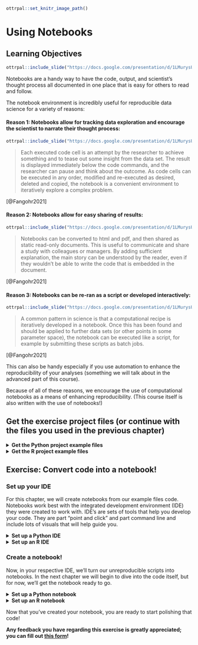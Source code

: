 
```r
ottrpal::set_knitr_image_path()
```

# Using Notebooks

## Learning Objectives

```r
ottrpal::include_slide("https://docs.google.com/presentation/d/1LMurysUhCjZb7DVF6KS9QmJ5NBjwWVjRn40MS9f2noE/edit#slide=id.gf8f405fdab_0_4")
```

Notebooks are a handy way to have the code, output, and scientist's thought process all documented in one place that is easy for others to read and follow.

The notebook environment is incredibly useful for reproducible data science for a variety of reasons:

#### Reason 1: Notebooks allow for tracking data exploration and encourage the scientist to narrate their thought process:

```r
ottrpal::include_slide("https://docs.google.com/presentation/d/1LMurysUhCjZb7DVF6KS9QmJ5NBjwWVjRn40MS9f2noE/edit#slide=id.gf8f405fdab_0_186")
```

> Each executed code cell is an attempt by the researcher to achieve something and to tease out some insight from the data set. The result is displayed immediately below the code commands, and the researcher can pause and think about the outcome. As code cells can be executed in any order, modified and re-executed as desired, deleted and copied, the notebook is a convenient environment to iteratively explore a complex problem.

[@Fangohr2021]


#### Reason 2: Notebooks allow for easy sharing of results:

```r
ottrpal::include_slide("https://docs.google.com/presentation/d/1LMurysUhCjZb7DVF6KS9QmJ5NBjwWVjRn40MS9f2noE/edit#slide=id.gf8f405fdab_0_102")
```

> Notebooks can be converted to html and pdf, and then shared as static read-only documents. This is useful to communicate and share a study with colleagues or managers. By adding sufficient explanation, the main story can be understood by the reader, even if they wouldn't be able to write the code that is embedded in the document.

[@Fangohr2021]

#### Reason 3: Notebooks can be re-ran as a script or developed interactively:

```r
ottrpal::include_slide("https://docs.google.com/presentation/d/1LMurysUhCjZb7DVF6KS9QmJ5NBjwWVjRn40MS9f2noE/edit#slide=id.gf9440130d0_0_0")
```

> A common pattern in science is that a computational recipe is iteratively developed in a notebook. Once this has been found and should be applied to further data sets (or other points in some parameter space), the notebook can be executed like a script, for example by submitting these scripts as batch jobs.

[@Fangohr2021]

This can also be handy especially if you use automation to enhance the reproducibility of your analyses (something we will talk about in the advanced part of this course).

Because of all of these reasons, we encourage the use of computational notebooks as a means of enhancing reproducibility. (This course itself is also written with the use of notebooks!)

## Get the exercise project files (or continue with the files you used in the previous chapter)

<details> <summary>**Get the Python project example files**</summary>
[Click this link to download](https://raw.githubusercontent.com/jhudsl/Reproducibility_in_Cancer_Informatics/main/chapter-zips/python-heatmap-chapt-5.zip).

```bash
mkdir -p chapter-zips
wget -O chapter-zips/python-heatmap-chapt-5.zip https://raw.githubusercontent.com/jhudsl/Reproducibility_in_Cancer_Informatics/main/chapter-zips/python-heatmap-chapt-5.zip
```

Now double click your chapter zip file to unzip. For Windows you may have to [follow these instructions](https://support.microsoft.com/en-us/windows/zip-and-unzip-files-f6dde0a7-0fec-8294-e1d3-703ed85e7ebc).

```bash
unzip -o chapter-zips/python-heatmap-chapt-5.zip -d chapter-zips/
```
</details>

<details> <summary>**Get the R project example files**</summary>
[Click this link to download](https://raw.githubusercontent.com/jhudsl/Reproducibility_in_Cancer_Informatics/main/chapter-zips/r-heatmap-chapt-5.zip).

```bash
mkdir -p chapter-zips
wget -O chapter-zips/r-heatmap-chapt-5.zip https://raw.githubusercontent.com/jhudsl/Reproducibility_in_Cancer_Informatics/main/chapter-zips/r-heatmap-chapt-5.zip
```

Now double click your chapter zip file to unzip. For Windows you may have to [follow these instructions](https://support.microsoft.com/en-us/windows/zip-and-unzip-files-f6dde0a7-0fec-8294-e1d3-703ed85e7ebc).

```bash
unzip -o chapter-zips/r-heatmap-chapt-5.zip -d chapter-zips/
```
</details>

## Exercise: Convert code into a notebook!

### Set up your IDE

For this chapter, we will create notebooks from our example files code. Notebooks work best with the integrated development environment (IDE) they were created to work with. IDE's are sets of tools that help you develop your code. They are part "point and click" and part command line and include lots of visuals that will help guide you.

<details> <summary>**Set up a Python IDE**</summary>

**Install JupyterLab**

1. We advise using the `conda` method to install JupyterLab, because we will return to talk more about `conda` later on, so if you don't have `conda`, you will need to install that first. We advise going with `Anaconda` instead of `miniconda`. To install [Anaconda you can download from here](https://www.anaconda.com/products/individual). Download the installer, and follow the installation prompts.

2. Start up Anaconda navigator. On the home page choose `JupyterLab` and click `Install`. This may take a few minutes.

3. Now you should be able to click `Launch` underneath `JupyterLab`. This will open up a page in your Browser with `JupyterLab`.

**Getting familiar with JupyterLab's interface**  

> The JupyterLab interface consists of a main work area containing tabs of documents and activities, a collapsible left sidebar, and a menu bar. The left sidebar contains a file browser, the list of running kernels and terminals, the command palette, the notebook cell tools inspector, and the tabs list.

<img src ="https://docs.google.com/presentation/d/1LMurysUhCjZb7DVF6KS9QmJ5NBjwWVjRn40MS9f2noE/export/png?id=1LMurysUhCjZb7DVF6KS9QmJ5NBjwWVjRn40MS9f2noE&pageid=gf62875ddf7_0_469" alt="The JupyterLab interface consists of a main work area containing tabs of documents and activities, a collapsible left sidebar, and a menu bar. The left sidebar contains a file browser, the list of running kernels and terminals, the command palette, the notebook cell tools inspector, and the tabs list." style="display: block; margin: auto;" />

> The menu bar at the top of JupyterLab has top-level menus that expose actions available in JupyterLab with their keyboard shortcuts. The default menus are:

> **File:** actions related to files and directories  
> **Edit:** actions related to editing documents and other activities  
> **View:** actions that alter the appearance of JupyterLab  
> **Run:** actions for running code in different activities such as notebooks and code consoles  
> **Kernel:** actions for managing kernels, which are separate processes for running code  
> **Tabs:** a list of the open documents and activities in the dock panel  
> **Settings:** common settings and an advanced settings editor  
> **Help:** a list of JupyterLab and kernel help links  

</details>

<details> <summary>**Set up an R IDE**</summary>

**Install RStudio**

1. [Install RStudio](https://www.rstudio.com/products/rstudio/download/) (and [install R first](https://repo.miserver.it.umich.edu/cran/) if you have not already).
2. After you've downloaded the RStudio installation file, double click on it and follow along with the installation prompts.  
3. Open up the RStudio application by double clicking on it.

**Getting familiar with RStudio's interface**

<img src ="https://docs.google.com/presentation/d/1LMurysUhCjZb7DVF6KS9QmJ5NBjwWVjRn40MS9f2noE/export/png?id=1LMurysUhCjZb7DVF6KS9QmJ5NBjwWVjRn40MS9f2noE&pageid=gf8f405fdab_0_225" alt="The RStudio environment has four main panes, each of which may have a number of tabs that display different information or functionality. (their specific location can be changed under Tools, Global Options, Pane Layout). 1. The Editor pane is where you can write R scripts and other documents. Each tab here is its own document. This is your _text editor_, which will allow you to save your R code for future use. Note that change code here will not run automatically until you run it. 2. The Console pane is where you can _interactively_ run R code. There is also a Terminal tab here which can be used for running programs outside R on your computer 3. The Environment pane primarily displays the variables, sometimes known as _objects_ that are defined during a given R session, and what data or values they might hold. 4. The Help viewer pane has several tabs all of which are pretty important: The Files tab shows the structure and contents of files and folders (also known as directories) on your computer. The Plots tab will reveal plots when you make them. The Packages tab shows which installed packages have been loaded into your R session. The Help tab will show the help page when you look up a function. The Viewer pane will reveal compiled R Markdown documents" style="display: block; margin: auto;" />

> The RStudio environment has four main **panes**, each of which may have a number of tabs that display different information or functionality. (their specific location can be changed under Tools -> Global Options -> Pane Layout).

> 1. The **Editor** pane is where you can write R scripts and other documents. Each tab here is its own document.
This is your _text editor_, which will allow you to save your R code for future use.
Note that change code here will not run automatically until you run it.

> 2. The **Console** pane is where you can _interactively_ run R code.
  + There is also a **Terminal** tab here which can be used for running programs outside R on your computer

> 3. The **Environment** pane primarily displays the variables, sometimes known as _objects_ that are defined during a given R session, and what data or values they might hold.

> 4. The **Help viewer** pane has several tabs all of which are pretty important:
    + The **Files** tab shows the structure and contents of files and folders (also known as directories) on your computer.
    + The **Plots** tab will reveal plots when you make them
    + The **Packages** tab shows which installed packages have been loaded into your R session
    + The **Help** tab will show the help page when you look up a function
    + The **Viewer** pane will reveal compiled R Markdown documents

From @Shapiro2021

More reading about RStudio's interface:

- [RStudio IDE Cheatsheet (pdf)](https://rstudio.github.io/cheatsheets/html/rstudio-ide.html).
- [Navigating the RStudio Interface - R for Epidemiology](https://www.r4epi.com/chapters/navigating_rstudio/navigating_rstudio)

</details>

### Create a notebook!

Now, in your respective IDE, we'll turn our unreproducible scripts into notebooks. In the next chapter we will begin to dive into the code itself, but for now, we'll get the notebook ready to go.

<details> <summary>**Set up a Python notebook**</summary>

1. Start a new notebook by going to `New` > `Notebook`.
2. Then open up this chapter’s example code folder and open the `make-heatmap.py` file.

<img src ="https://docs.google.com/presentation/d/1LMurysUhCjZb7DVF6KS9QmJ5NBjwWVjRn40MS9f2noE/export/png?id=1LMurysUhCjZb7DVF6KS9QmJ5NBjwWVjRn40MS9f2noE&pageid=gfaa026a583_0_20" alt="In Jupyter, you can create a new notebook by going to New > Notebook. Then open up this chapter’s example code folder and open the make-heatmap.py file." style="display: block; margin: auto;" />

3. Create a new code chunk in your notebook.

<img src ="https://docs.google.com/presentation/d/1LMurysUhCjZb7DVF6KS9QmJ5NBjwWVjRn40MS9f2noE/export/png?id=1LMurysUhCjZb7DVF6KS9QmJ5NBjwWVjRn40MS9f2noE&pageid=gfaa026a583_0_30" alt="The Jupyter interface has a ‘add a new chunk’ button, a delete chunk button, and a dropdown menu that allows you to choose the chunk type you’d like to add." style="display: block; margin: auto;" />


4. Now copy and paste all of the code from `make-heatmap.py` into a new chunk. We will later break up this large chunk of code into smaller chunks that are thematic in the next chapter.
5. Save your `Untitled.ipynb` file as something that tells us what it will end up doing like `make-heatmap.ipynb`.

For [more about using Jupyter notebooks see this](https://realpython.com/jupyter-notebook-introduction/) by @Driscoll2021.

</details>

<details> <summary>**Set up an R notebook**</summary>

1. Start a new notebook by going to `File` > `New Files` > `R Notebook`.
2. Then open up this chapter’s example code folder and open the `make_heatmap.R` file.
<img src ="https://docs.google.com/presentation/d/1LMurysUhCjZb7DVF6KS9QmJ5NBjwWVjRn40MS9f2noE/export/png?id=1LMurysUhCjZb7DVF6KS9QmJ5NBjwWVjRn40MS9f2noE&pageid=gfaa026a583_0_13" alt="In RStudio, you can create a new notebook by going to File > New Files > R Notebook. Then open up this chapter’s example code folder and open the make_heatmap.R file." style="display: block; margin: auto;" />
3. Practice creating a new chunk in your R notebook by clicking the `Code` > `Insert Chunk` button on the toolbar or by pressing `Cmd+Option+I` (in Mac) or `Ctrl + Alt + I` (in Windows). (You can also manually type out the back ticks and `{}`)  
4. Delete all the default text in this notebook but keep the header which is surrounded by `---` and looks like:  
`````
title: "R Notebook"
output: html_notebook
`````
You can feel free to change the title from `R Notebook` to something that better suits the contents of this notebook.  
5. Now copy and paste all of the code from `make_heatmap.R` into a new chunk. We will later break up this large chunk of code into smaller chunks that are thematic in the next chapter.   
6. Save your `untitled.Rmd` into something that tells us what it will end up doing like `make-heatmap.Rmd`.  
7. Notice that upon saving your `.Rmd` file, a new file `.nb.html` file of the same name is created. Open that file and choose `view in Browser`. If RStudio asks you to choose a browser, then choose a default browser.  
8. This shows the nicely rendered version of your analysis and snapshots whatever output existed when the `.Rmd` file was saved.  

For [more about using R notebooks see this](https://bookdown.org/yihui/rmarkdown/) by @Xie2018.

</details>

Now that you've created your notebook, you are ready to start polishing that code!

**Any feedback you have regarding this exercise is greatly appreciated; you can fill out [this form](https://forms.gle/ygSSwoGaEATA2S65A)!**
